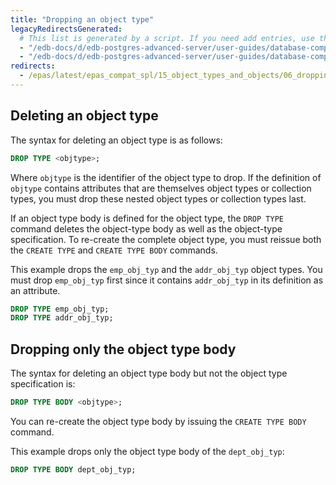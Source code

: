 ```yaml
---
title: "Dropping an object type"
legacyRedirectsGenerated:
  # This list is generated by a script. If you need add entries, use the `legacyRedirects` key.
  - "/edb-docs/d/edb-postgres-advanced-server/user-guides/database-compatibility-for-oracle-developers-guide/9.6/Database_Compatibility_for_Oracle_Developers_Guide_v9.6.1.096.html"
  - "/edb-docs/d/edb-postgres-advanced-server/user-guides/database-compatibility-for-oracle-developers-guide/9.5/Database_Compatibility_for_Oracle_Developers_Guide.1.218.html"
redirects:
  - /epas/latest/epas_compat_spl/15_object_types_and_objects/06_dropping_an_object_type/ #generated for docs/epas/reorg-role-use-case-mode
---
```


<div id="dropping_an_object_type" class="registered_link"></div>


## Deleting an object type

The syntax for deleting an object type is as follows:

```sql
DROP TYPE <objtype>;
```

Where `objtype` is the identifier of the object type to drop. If the definition of `objtype` contains attributes that are themselves object types or collection types, you must drop these nested object types or collection types last.

If an object type body is defined for the object type, the `DROP TYPE` command deletes the object-type body as well as the object-type specification. To re-create the complete object type, you must reissue both the `CREATE TYPE` and `CREATE TYPE BODY` commands.

This example drops the `emp_obj_typ` and the `addr_obj_typ` object types. You must drop `emp_obj_typ` first since it contains `addr_obj_typ` in its definition as an attribute.

```sql
DROP TYPE emp_obj_typ;
DROP TYPE addr_obj_typ;
```

## Dropping only the object type body

The syntax for deleting an object type body but not the object type specification is:

```sql
DROP TYPE BODY <objtype>;
```

You can re-create the object type body by issuing the `CREATE TYPE BODY` command.

This example drops only the object type body of the `dept_obj_typ`:

```sql
DROP TYPE BODY dept_obj_typ;
```

